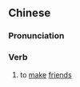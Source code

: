 {{also|纳交}}
==Chinese==
{{zh-forms|s=纳交}}

===Pronunciation===
{{zh-pron
|m=nàjiāo
|cat=v
}}

===Verb===
{{zh-verb}}

# {{lb|zh|literary}} to [[make]] [[friends]]